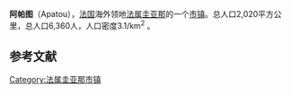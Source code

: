 {{Infobox French commune
|name                   = 阿帕图
|map size               = 220px
|adjustable map         = apatou.PNG
|map caption            = 所在位置
|region                 = [[法属圭亚那|法属圭亚那]]
|department             = [[法属圭亚那|法属圭亚那]]
|arrondissement         = [[圣洛朗-迪马罗尼区|圣洛朗-迪马罗尼区]]
|canton                 =
|INSEE                  = 97360
|postal code            = 97317
|mayor                  = Paul Dolianki
|term                   = 2008–2014
|intercommunality       = 西圭亚那（Ouest Guyanais）
|latitude               = 5.1533
|longitude              = -54.336
|elevation m            =
|elevation min m        =
|elevation max m        =
|area km2               = 2020
|population             = 6360
|population date        = 2007
}}
'''阿帕图'''（Apatou），[[法国|法国]]海外领地[[法属圭亚那|法属圭亚那]]的一个[[市镇_(法国)|市镇]]。总人口2,020平方公里，总人口6,360人，人口密度3.1/km<sup>2</sup> 。

==参考文献==
{{reflist}}

[[Category:法属圭亚那市镇|Category:法属圭亚那市镇]]